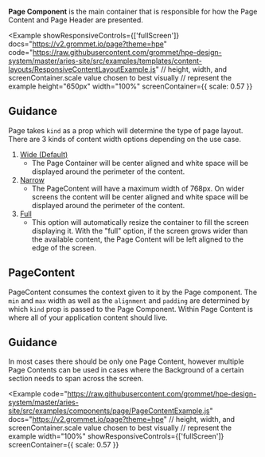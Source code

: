 
**Page Component** is the main container that is responsible for how the Page Content and Page Header are 
presented. 

<Example 
  showResponsiveControls={['fullScreen']}
  docs="https://v2.grommet.io/page?theme=hpe"
  code="https://raw.githubusercontent.com/grommet/hpe-design-system/master/aries-site/src/examples/templates/content-layouts/ResponsiveContentLayoutExample.js"
  // height, width, and screenContainer.scale value chosen to best visually 
  // represent the example
  height="650px"
  width="100%"
  screenContainer={{ scale: 0.57 }}
>
  <ResponsiveContentLayoutExample />
</Example>

## Guidance
Page takes `kind` as a prop which will determine the type of page layout. 
There are 3 kinds of content width options depending on the use case. 
1. [Wide (Default)](https://design-system.hpe.design/templates/page-layouts#wide-default)
   - The Page Container will be center aligned and white space will be displayed around the perimeter of the content.
2. [Narrow](https://design-system.hpe.design/templates/page-layouts#narrow) 
   - The PageContent will have a maximum width of 768px. On wider screens the content will be center aligned and white space will be displayed around the perimeter of the content.
3. [Full](https://design-system.hpe.design/templates/page-layouts#full)
   - This option will automatically resize the container to fill the screen displaying it. With the "full" option, if the screen grows wider than the available content, the Page Content will be left aligned to the edge of the screen.


## PageContent 
PageContent consumes the context given to it by the Page component. 
The `min` and `max` width as well as the `alignment` and `padding` are determined by which `kind` prop is passed to the Page Component. 
Within Page Content is where all of your application content should live.

## Guidance
In most cases there should be only one Page Content, however multiple Page Contents can be 
used in cases where the Background of a certain section needs to span across the screen. 

<Example
  code="https://raw.githubusercontent.com/grommet/hpe-design-system/master/aries-site/src/examples/components/page/PageContentExample.js"
  docs="https://v2.grommet.io/page?theme=hpe"
  // height, width, and screenContainer.scale value chosen to best visually 
  // represent the example
  width="100%" 
  showResponsiveControls={['fullScreen']}
  screenContainer={{ scale: 0.57 }}
>
  <PageContentExample />
</Example>


